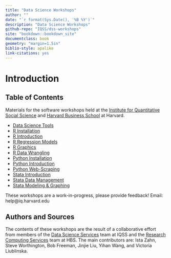 ```yaml
---
title: "Data Science Workshops"
author: ""
date: "`r format(Sys.Date(), '%B %Y')`"
description: "Data Science Workshops"
github-repo: "IQSS/dss-workshops"
site: "bookdown::bookdown_site"
documentclass: book
geometry: "margin=1.5in"
biblio-style: apalike
link-citations: yes
---
```


# Introduction {-}

## Table of Contents {-}

Materials for the software workshops held at the [Institute for Quantitative Social Science](http://iq.harvard.edu) and [Harvard Business School](https://training.rcs.hbs.org) at Harvard.

* [Data Science Tools](./DataScienceTools.html)
* [R Installation](./Rinstall.html)
* [R Introduction](./Rintro.html)
* [R Regression Models](./Rmodels.html)
* [R Graphics](./Rgraphics.html)
* [R Data Wrangling](./RDataWrangling.html)
* [Python Installation](./PythonInstall.html)
* [Python Introduction](./PythonIntro.html)
* [Python Web-Scraping](./PythonWebScrape.html)
* [Stata Introduction](./StataIntro.html)
* [Stata Data Management](./StataDatMan.html)
* [Stata Modeling & Graphing](./StataModGraph.html)

These workshops are a work-in-progress, please provide feedback! Email: help@iq.harvard.edu

## Authors and Sources {-}

The contents of these workshops are the result of a collaborative effort from members of the [Data Science Services](http://dss.iq.harvard.edu) team at IQSS and the [Research Computing Services](https://training.rcs.hbs.org) team at HBS. The main contributors are: Ista Zahn, Steve Worthington, Bob Freeman, Jinjie Liu, Yihan Wang, and Victoria Liublinska.

